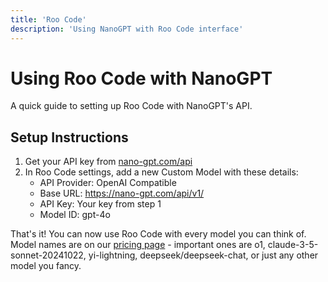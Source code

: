 ```yaml
---
title: 'Roo Code'
description: 'Using NanoGPT with Roo Code interface'
---
```


# Using Roo Code with NanoGPT

A quick guide to setting up Roo Code with NanoGPT's API.

## Setup Instructions

1. Get your API key from [nano-gpt.com/api](https://nano-gpt.com/api)
2. In Roo Code settings, add a new Custom Model with these details:
   - API Provider: OpenAI Compatible
   - Base URL: https://nano-gpt.com/api/v1/
   - API Key: Your key from step 1
   - Model ID: gpt-4o

That's it! You can now use Roo Code with every model you can think of. Model names are on our [pricing page](https://nano-gpt.com/pricing) - important ones are o1, claude-3-5-sonnet-20241022, yi-lightning, deepseek/deepseek-chat, or just any other model you fancy. 